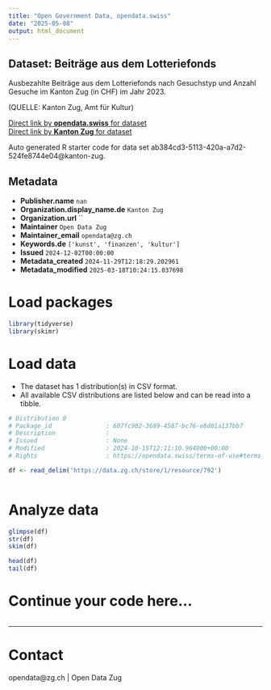 ```yaml
---
title: "Open Government Data, opendata.swiss"
date: "2025-05-08"
output: html_document
---
```


## Dataset: Beiträge aus dem Lotteriefonds

Ausbezahlte Beiträge aus dem Lotteriefonds nach Gesuchstyp und Anzahl Gesuche im Kanton Zug (in CHF) im Jahr 2023.

(QUELLE: Kanton Zug, Amt für Kultur)

[Direct link by **opendata.swiss** for dataset](https://opendata.swiss/de/dataset/beitrage-aus-dem-lotteriefonds)<br>
[Direct link by **Kanton Zug** for dataset](https://www.zg.ch/behoerden/gesundheitsdirektion/statistikfachstelle/themen/16-sport-und-kultur/kultur)

Auto generated R starter code for data set ab384cd3-5113-420a-a7d2-524fe8744e04@kanton-zug.

## Metadata

- **Publisher.name** `nan`
- **Organization.display_name.de** `Kanton Zug`
- **Organization.url** ``
- **Maintainer** `Open Data Zug`
- **Maintainer_email** `opendata@zg.ch`
- **Keywords.de** `['kunst', 'finanzen', 'kultur']`
- **Issued** `2024-12-02T00:00:00`
- **Metadata_created** `2024-11-29T12:18:29.202961`
- **Metadata_modified** `2025-03-18T10:24:15.037698`


# Load packages

```r

library(tidyverse)
library(skimr)

```

# Load data

-   The dataset has 1 distribution(s) in CSV format.
-   All available CSV distributions are listed below and can be read into a tibble.

```r

# Distribution 0
# Package_id               : 607fc902-3689-4587-bc76-e8d01a137bb7
# Description              : 
# Issued                   : None
# Modified                 : 2024-10-15T12:11:10.964000+00:00
# Rights                   : https://opendata.swiss/terms-of-use#terms_by

df <- read_delim('https://data.zg.ch/store/1/resource/792')



```

# Analyze data

```r

glimpse(df)
str(df)
skim(df)

head(df)
tail(df)

```

# Continue your code here...

```r

```

------------------------------------------------------------------------

# Contact

opendata@zg.ch | Open Data Zug
